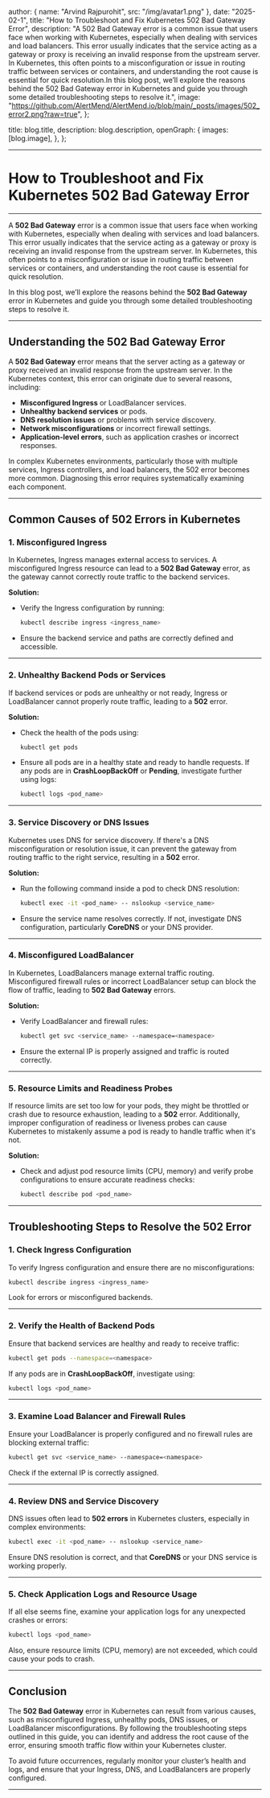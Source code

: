 
  author: { name: "Arvind Rajpurohit", src: "/img/avatar1.png" },
  date: "2025-02-1",
  title: "How to Troubleshoot and Fix Kubernetes 502 Bad Gateway Error",
  description:
    "A 502 Bad Gateway error is a common issue that users face when working with Kubernetes, especially when dealing with services and load balancers. This error usually indicates that the service acting as a gateway or proxy is receiving an invalid response from the upstream server. In Kubernetes, this often points to a misconfiguration or issue in routing traffic between services or containers, and understanding the root cause is essential for quick resolution.In this blog post, we’ll explore the reasons behind the 502 Bad Gateway error in Kubernetes and guide you through some detailed troubleshooting steps to resolve it.",
  image:
    "https://github.com/AlertMend/AlertMend.io/blob/main/_posts/images/502_error2.png?raw=true",
};

  title: blog.title,
  description: blog.description,
  openGraph: {
    images: [blog.image],
  },
};



---
# **How to Troubleshoot and Fix Kubernetes 502 Bad Gateway Error**
---

A **502 Bad Gateway** error is a common issue that users face when working with Kubernetes, especially when dealing with services and load balancers. This error usually indicates that the service acting as a gateway or proxy is receiving an invalid response from the upstream server. In Kubernetes, this often points to a misconfiguration or issue in routing traffic between services or containers, and understanding the root cause is essential for quick resolution.

In this blog post, we’ll explore the reasons behind the **502 Bad Gateway** error in Kubernetes and guide you through some detailed troubleshooting steps to resolve it.

---

## **Understanding the 502 Bad Gateway Error**

A **502 Bad Gateway** error means that the server acting as a gateway or proxy received an invalid response from the upstream server. In the Kubernetes context, this error can originate due to several reasons, including:

- **Misconfigured Ingress** or LoadBalancer services.
- **Unhealthy backend services** or pods.
- **DNS resolution issues** or problems with service discovery.
- **Network misconfigurations** or incorrect firewall settings.
- **Application-level errors**, such as application crashes or incorrect responses.

In complex Kubernetes environments, particularly those with multiple services, Ingress controllers, and load balancers, the 502 error becomes more common. Diagnosing this error requires systematically examining each component.

---

## **Common Causes of 502 Errors in Kubernetes**

### **1. Misconfigured Ingress**
   
   In Kubernetes, Ingress manages external access to services. A misconfigured Ingress resource can lead to a **502 Bad Gateway** error, as the gateway cannot correctly route traffic to the backend services. 

   **Solution:**
   - Verify the Ingress configuration by running:
     ```bash
     kubectl describe ingress <ingress_name>
     ```
   - Ensure the backend service and paths are correctly defined and accessible.

---

### **2. Unhealthy Backend Pods or Services**
   
   If backend services or pods are unhealthy or not ready, Ingress or LoadBalancer cannot properly route traffic, leading to a **502** error.

   **Solution:**
   - Check the health of the pods using:
     ```bash
     kubectl get pods
     ```
   - Ensure all pods are in a healthy state and ready to handle requests. If any pods are in **CrashLoopBackOff** or **Pending**, investigate further using logs:
     ```bash
     kubectl logs <pod_name>
     ```

---

### **3. Service Discovery or DNS Issues**
   
   Kubernetes uses DNS for service discovery. If there's a DNS misconfiguration or resolution issue, it can prevent the gateway from routing traffic to the right service, resulting in a **502** error.

   **Solution:**
   - Run the following command inside a pod to check DNS resolution:
     ```bash
     kubectl exec -it <pod_name> -- nslookup <service_name>
     ```
   - Ensure the service name resolves correctly. If not, investigate DNS configuration, particularly **CoreDNS** or your DNS provider.

---

### **4. Misconfigured LoadBalancer**
   
   In Kubernetes, LoadBalancers manage external traffic routing. Misconfigured firewall rules or incorrect LoadBalancer setup can block the flow of traffic, leading to **502 Bad Gateway** errors.

   **Solution:**
   - Verify LoadBalancer and firewall rules:
     ```bash
     kubectl get svc <service_name> --namespace=<namespace>
     ```
   - Ensure the external IP is properly assigned and traffic is routed correctly.

---

### **5. Resource Limits and Readiness Probes**
   
   If resource limits are set too low for your pods, they might be throttled or crash due to resource exhaustion, leading to a **502** error. Additionally, improper configuration of readiness or liveness probes can cause Kubernetes to mistakenly assume a pod is ready to handle traffic when it's not.

   **Solution:**
   - Check and adjust pod resource limits (CPU, memory) and verify probe configurations to ensure accurate readiness checks:
     ```bash
     kubectl describe pod <pod_name>
     ```

---

## **Troubleshooting Steps to Resolve the 502 Error**

### **1. Check Ingress Configuration**
   
   To verify Ingress configuration and ensure there are no misconfigurations:
   ```bash
   kubectl describe ingress <ingress_name>
   ```

   Look for errors or misconfigured backends.

---

### **2. Verify the Health of Backend Pods**
   
   Ensure that backend services are healthy and ready to receive traffic:
   ```bash
   kubectl get pods --namespace=<namespace>
   ```

   If any pods are in **CrashLoopBackOff**, investigate using:
   ```bash
   kubectl logs <pod_name>
   ```

---

### **3. Examine Load Balancer and Firewall Rules**
   
   Ensure your LoadBalancer is properly configured and no firewall rules are blocking external traffic:
   ```bash
   kubectl get svc <service_name> --namespace=<namespace>
   ```

   Check if the external IP is correctly assigned.

---

### **4. Review DNS and Service Discovery**
   
   DNS issues often lead to **502 errors** in Kubernetes clusters, especially in complex environments:
   ```bash
   kubectl exec -it <pod_name> -- nslookup <service_name>
   ```

   Ensure DNS resolution is correct, and that **CoreDNS** or your DNS service is working properly.

---

### **5. Check Application Logs and Resource Usage**
   
   If all else seems fine, examine your application logs for any unexpected crashes or errors:
   ```bash
   kubectl logs <pod_name>
   ```

   Also, ensure resource limits (CPU, memory) are not exceeded, which could cause your pods to crash.

---

## **Conclusion**

The **502 Bad Gateway** error in Kubernetes can result from various causes, such as misconfigured Ingress, unhealthy pods, DNS issues, or LoadBalancer misconfigurations. By following the troubleshooting steps outlined in this guide, you can identify and address the root cause of the error, ensuring smooth traffic flow within your Kubernetes cluster.

To avoid future occurrences, regularly monitor your cluster’s health and logs, and ensure that your Ingress, DNS, and LoadBalancers are properly configured.

---